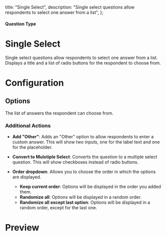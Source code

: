 
  title: "Single Select",
  description: "Single select questions allow respondents to select one answer from a list",
};

#### Question Type

# Single Select

Single select questions allow respondents to select one answer from a list. Displays a title and a list of radio buttons for the respondent to choose from.

<MdxImage
  src={SingleSelect}
  alt="Overview of Single Select question type"
  quality="100"
  className="max-w-full rounded-lg sm:max-w-3xl"
/>

# Configuration

## Options

The list of answers the respondent can choose from.

### Additional Actions

- **Add "Other"**: Adds an "Other" option to allow respondents to enter a custom answer. This will show two inputs, one for the label text and one for the placeholder.

- **Convert to Mulstiple Select**: Converts the question to a multiple select question. This will show checkboxes instead of radio buttons.

- **Order dropdown**: Allows you to choose the order in which the options are displayed.
  - **Keep current order**: Options will be displayed in the order you added them.
  - **Randomize all**: Options will be displayed in a random order.
  - **Randomize all except last option**: Options will be displayed in a random order, except for the last one.

# Preview

<MdxImage
  src={SingleSelectPreview}
  alt="Overview of Single Select question type"
  quality="100"
  className="max-w-full rounded-lg sm:max-w-lg"
/>
